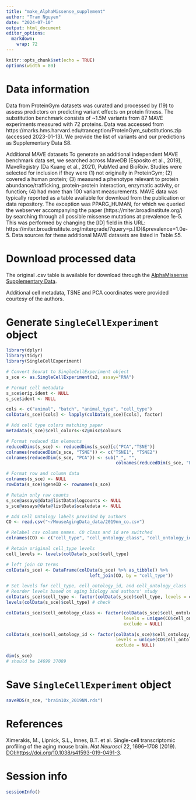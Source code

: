 ```yaml
---
title: "make_AlphaMissense_supplement"
author: "Tram Nguyen"
date: "2024-07-10"
output: html_document
editor_options: 
  markdown: 
    wrap: 72
---
```


```r
knitr::opts_chunk$set(echo = TRUE)
options(width = 80)
```

# Data information

Data from ProteinGym datasets was curated and processed by (19) to assess predictors on
predicting variant effects on protein fitness. The substitution benchmark consists of ~1.5M
variants from 87 MAVE experiments measured with 72 proteins. Data was accessed from
https://marks.hms.harvard.edu/tranception/ProteinGym_substitutions.zip (accessed 2023-01-13).
We provide the list of variants and our predictions as Supplementary Data S8.

Additional MAVE datasets
To generate an additional independent MAVE benchmark data set, we searched across MaveDB
(Esposito et al., 2019), MaveRegistry (Da Kuang et al., 2021), PubMed and BioRxiv. Studies
were selected for inclusion if they were (1) not originally in ProteinGym; (2) covered a human
protein; (3) measured a phenotype relevant to protein abundance/trafficking, protein-protein
interaction, enzymatic activity, or function; (4) had more than 100 variant measurements. MAVE
data was typically reported as a table available for download from the publication or data
repository. The exception was PPARG_HUMAN, for which we queried the webserver
accompanying the paper (https://miter.broadinstitute.org/) by searching through all possible
missense mutations at prevalence 1e-5. This was performed by changing the [ID] field in this
URL: https://miter.broadinstitute.org/mitergrade/?query=p.[ID]&prevalence=1.0e-5. Data
sources for these additional MAVE datasets are listed in Table S5.


# Download processed data

The original .csv table is available for download through the [AlphaMissense
Supplementary Data](https://www.science.org/doi/suppl/10.1126/science.adg7492/suppl_file/science.adg7492_data_s1_to_s9.zip).

Additional cell metadata, TSNE and PCA coordinates were provided 
courtesy of the authors.

# Generate `SingleCellExperiment` object

```r
library(dplyr)
library(tidyr)
library(SingleCellExperiment)

# Convert Seurat to SingleCellExperiment object
s_sce <- as.SingleCellExperiment(s2, assay="RNA")

# Format cell metadata
s_sce$orig.ident <- NULL
s_sce$ident <- NULL

cols <- c("animal", "batch", "animal_type", "cell_type")
colData(s_sce)[cols] <- lapply(colData(s_sce)[cols], factor)

# Add cell type colors matching paper
metadata(s_sce)$cell_colors<-s2@misc$colours

# Format reduced dim elements
reducedDims(s_sce) <- reducedDims(s_sce)[c("PCA","TSNE")]
colnames(reducedDim(s_sce, "TSNE")) <- c("TSNE1", "TSNE2")
colnames(reducedDim(s_sce, "PCA")) <- sub("_", "", 
                                          colnames(reducedDim(s_sce, "PCA")))

# Format row and column data
colnames(s_sce) <- NULL
rowData(s_sce)$geneID <- rownames(s_sce)

# Retain only raw counts
s_sce@assays@data@listData$logcounts <- NULL
s_sce@assays@data@listData$scaledata <- NULL

# Add Cell Ontology labels provided by authors
CO <- read.csv("~/MouseAgingData_data/2019nn_co.csv")

# Relabel csv column names. CO class and id are switched
colnames(CO) <- c("cell_type", "cell_ontology_class", "cell_ontology_id")

# Retain original cell_type levels
cell_levels <- levels(colData(s_sce)$cell_type)

# left join CO terms
colData(s_sce) <- DataFrame(colData(s_sce) %>% as_tibble() %>% 
                                left_join(CO, by = "cell_type"))

# Set levels for cell_type, cell_ontology_id, and cell_ontology_class
# Reorder levels based on aging biology and authors' study
colData(s_sce)$cell_type <- factor(colData(s_sce)$cell_type, levels = cell_levels)
levels(colData(s_sce)$cell_type) # check

colData(s_sce)$cell_ontology_class <- factor(colData(s_sce)$cell_ontology_class, 
                                             levels = unique(CO$cell_ontology_class), 
                                             exclude = NULL)

colData(s_sce)$cell_ontology_id <- factor(colData(s_sce)$cell_ontology_id, 
                                          levels = unique(CO$cell_ontology_id), 
                                          exclude = NULL)

dim(s_sce)
# should be 14699 37089
```

# Save `SingleCellExperiment` object

```r
saveRDS(s_sce, "brain10x_2019NN.rds")
```

# References

Ximerakis, M., Lipnick, S.L., Innes, B.T. et al. Single-cell transcriptomic
profiling of the aging mouse brain. *Nat Neurosci* 22, 1696–1708 (2019).
<DOI:https://doi.org/10.1038/s41593-019-0491-3>.

# Session info

```r
sessionInfo()
```